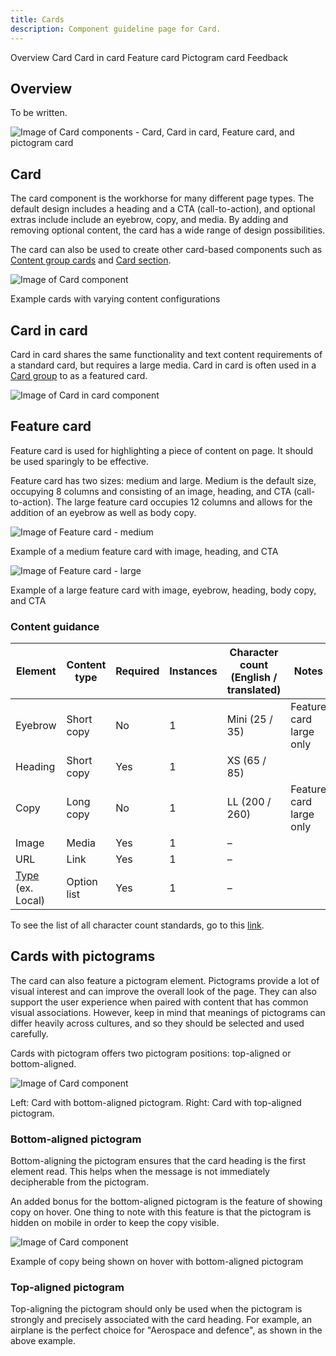 ```yaml
---
title: Cards
description: Component guideline page for Card.
---
```



<ComponentDescription name="Card" type="ui" />

<AnchorLinks>
<AnchorLink>Overview</AnchorLink>
<AnchorLink>Card</AnchorLink>
<AnchorLink>Card in card</AnchorLink>
<AnchorLink>Feature card</AnchorLink>
<AnchorLink>Pictogram card</AnchorLink>
<AnchorLink>Feedback</AnchorLink>
</AnchorLinks>

## Overview

To be written.

![Image of Card components - Card, Card in card, Feature card, and pictogram card](../../images/component/card/cards-abstract-736.png)

## Card

The card component is the workhorse for many different page types. The default design includes a heading and a CTA (call-to-action), and optional extras include include an eyebrow, copy, and media. By adding and removing optional content, the card has a wide range of design possibilities.

The card can also be used to create other card-based components such as [Content group cards](https://www.ibm.com/standards/carbon/components/content-group-cards) and [Card section](https://www.ibm.com/standards/carbon/components/card-section).


<Row>
<Column colMd={8} colLg={8}>

![Image of Card component](../../images/component/card/card-default-variations.png)

<Caption>Example cards with varying content configurations</Caption>

</Column>
</Row>

<ResourceLinks name="Card" type="ui" multiComponent/>

## Card in card

Card in card shares the same functionality and text content requirements of a standard card, but requires a large media. Card in card is often used in a [Card group](https://www.ibm.com/standards/carbon/components/card-group) to as a featured card.

<Row>
<Column colMd={8} colLg={8}>

![Image of Card in card component](../../images/component/card-in-card/components--card-in-card.jpg)

</Column>
</Row>

<ResourceLinks name="Card in card" type="ui" multiComponent/>

## Feature card

Feature card is used for highlighting a piece of content on page. It should be used sparingly to be effective.

Feature card has two sizes: medium and large. Medium is the default size, occupying 8 columns and consisting of an image, heading, and CTA (call-to-action). The large feature card occupies 12 columns and allows for the addition of an eyebrow as well as body copy. 

<Row>
<Column colMd={6} colLg={8}>

![Image of Feature card - medium](../../images/component/feature-card/feature-card--md.png)

<Caption>Example of a medium feature card with image, heading, and CTA</Caption>

</Column>
</Row>

<Row>
<Column colMd={12} colLg={12}>

![Image of Feature card - large](../../images/component/feature-card/feature-card--lg.png)

<Caption>Example of a large feature card with image, eyebrow, heading, body copy, and CTA</Caption>

</Column>
</Row>

<ResourceLinks name="Feature card" type="ui" multiComponent/>

### Content guidance

| Element                                                                 | Content type  | Required | Instances | Character count <br/>(English / translated) | Notes                   |
| ----------------------------------------------------------------------- | ------------- | -------- | --------- | ------------------------------------------- | ----------------------- |
| Eyebrow                                                                 | Short copy    | No       | 1         | Mini (25 / 35)                              | Feature card large only |
| Heading                                                                 | Short copy    | Yes      | 1         | XS (65 / 85)                                |                         |
| Copy                                                                    | Long copy     | No       | 1         | LL (200 / 260)                              | Feature card large only |
| Image                                                                   | Media         | Yes      | 1         | –                                           |                         |
| URL                                                                     | Link          | Yes      | 1         | –                                           |                         |
| [Type](https://www.ibm.com/standards/carbon/components/cta) (ex. Local) | Option list   | Yes      | 1         | –                                           |                         |


To see the list of all character count standards, go to this <a href="https://github.com/carbon-design-system/carbon-for-ibm-dotcom-website/wiki/Character-count-standards" target="_blank">link</a>.


## Cards with pictograms

The card can also feature a pictogram element. Pictograms provide a lot of visual interest and can improve the overall look of the page. They can also support the user experience when paired with content that has common visual associations. However, keep in mind that meanings of pictograms can differ heavily across cultures, and so they should be selected and used carefully.

Cards with pictogram offers two pictogram positions: top-aligned or bottom-aligned.

<Row>
<Column colMd={8} colLg={8}>

![Image of Card component](../../images/component/card/card-pictogram.png)

<Caption>Left: Card with bottom-aligned pictogram. Right: Card with top-aligned pictogram.</Caption>

</Column>
</Row>

### Bottom-aligned pictogram

Bottom-aligning the pictogram ensures that the card heading is the first element read. This helps when the message is not immediately decipherable from the pictogram.

An added bonus for the bottom-aligned pictogram is the feature of showing copy on hover. One thing to note with this feature is that the pictogram is hidden on mobile in order to keep the copy visible.

<Row>
<Column colMd={8} colLg={8}>

![Image of Card component](../../images/component/card/card-pictogram-motion.gif)

<Caption>Example of copy being shown on hover with bottom-aligned pictogram</Caption>

</Column>
</Row>


### Top-aligned pictogram

Top-aligning the pictogram should only be used when the pictogram is strongly and precisely associated with the card heading. For example, an airplane is the perfect choice for "Aerospace and defence", as shown in the above example. 

<ComponentFooter name="Card" type="ui" />
